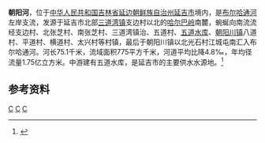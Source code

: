 {{Otheruses|朝阳河|other=同名或類似名的其它條目描述}}
'''朝阳河'''，位于[[中华人民共和国|中华人民共和国]][[吉林省|吉林省]][[延边朝鲜族自治州|延边朝鲜族自治州]][[延吉市|延吉市]]境内，是[[布尔哈通河|布尔哈通河]]左岸支流，发源于延吉市北部[[三道湾镇|三道湾镇]]支边村以北的[[哈尔巴岭|哈尔巴岭]]南麓，蜿蜒向南流流经支边村、北张芝村、南张芝村、三道湾镇治、五道村、[[五道水库_(延吉)|五道水库]]、[[朝阳川镇|朝阳川镇]]八道村、平道村、横道村、太兴村等村镇，最后于朝阳川镇以北光石村江城屯南汇入布尔哈通河。河长75.1千米，流域面积775平方千米，河道平均比降4.8‰，年均径流量1.75亿立方米。中游建有五道水库，是延吉市的主要供水水源地。<ref name="中国河湖大典">{{cite book zh |author=《[[中国河湖大典|中国河湖大典]]》编纂委员会 |title=《中国河湖大典·黑龙江、辽河卷》 |format=M |edition=1 |location=北京 |publisher=中国水利水电出版社 |date=2014年4月 |pages=301页 |id= ISBN 978-7-5170-1950-3}}</ref>



==参考资料==
{{reflist}}


[[Category:图们江|C]]
[[Category:吉林河流|C]]
[[Category:延吉市|C]]